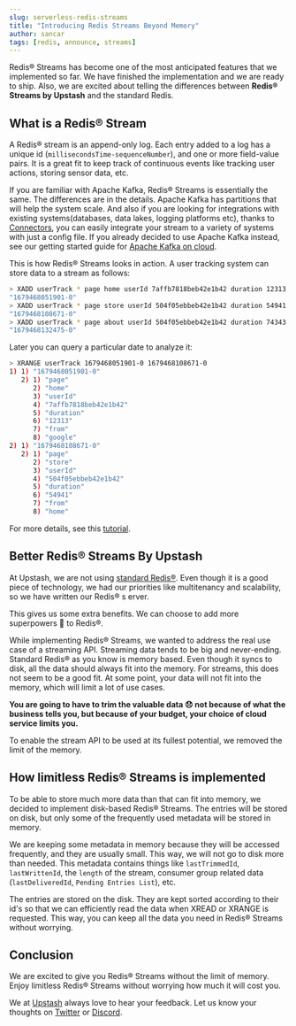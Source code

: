 ```yaml
---
slug: serverless-redis-streams
title: "Introducing Redis Streams Beyond Memory"
author: sancar
tags: [redis, announce, streams]
---
```


Redis® Streams has become one of the most anticipated features that we implemented so far. 
We have finished the implementation and we are ready to ship. Also, we are excited about telling the differences between 
**Redis® Streams by Upstash** and the standard Redis.

## What is a Redis® Stream 

A Redis® stream is an append-only log. Each entry added to a log has a unique id (`millisecondsTime-sequenceNumber`), and 
one or more field-value pairs. It is a great fit to keep track of continuous events like 
tracking user actions, storing sensor data, etc. 

If you are familiar with Apache Kafka, Redis® Streams is essentially the same. The differences are in the details.
Apache Kafka has partitions that will help the system scale. And also if you are looking for integrations
with existing systems(databases, data lakes, logging platforms etc), thanks to [Connectors](http://localhost:3000/blog/kafka-connectors), you can 
easily integrate your stream to a variety of systems with just a config file. 
If you already decided to use Apache Kafka instead, see our getting started guide for [Apache Kafka on cloud](https://docs.upstash.com/kafka).

This is how Redis® Streams looks in action. A user tracking system can store data to a stream as follows:

```bash
> XADD userTrack * page home userId 7affb7818beb42e1b42 duration 12313 from google
"1679468051901-0"
> XADD userTrack * page store userId 504f05ebbeb42e1b42 duration 54941 from home
"1679468108671-0"
> XADD userTrack * page about userId 504f05ebbeb42e1b42 duration 74343 from home
"1679468132475-0"
```

Later you can query a particular date to analyze it:

```bash
> XRANGE userTrack 1679468051901-0 1679468108671-0
1) 1) "1679468051901-0"
   2) 1) "page"
      2) "home"
      3) "userId"
      4) "7affb7818beb42e1b42"
      5) "duration"
      6) "12313"
      7) "from"
      8) "google"
2) 1) "1679468108671-0"
   2) 1) "page"
      2) "store"
      3) "userId"
      4) "504f05ebbeb42e1b42"
      5) "duration"
      6) "54941"
      7) "from"
      8) "home"
```

For more details, see this [tutorial](https://redis.io/docs/data-types/streams-tutorial/). 

##  Better Redis® Streams By Upstash

At Upstash, we are not using [standard Redis®](https://github.com/redis/redis). Even though it is a good piece of technology, 
we had our priorities like multitenancy and scalability, so we have written our Redis® s  erver.

This gives us some extra benefits. We can choose to add more superpowers 🦸 to Redis®. 

While implementing Redis® Streams, we wanted to address the real use case of a streaming API. Streaming data tends to be big and never-ending.
Standard Redis® as you know is memory based. Even though it syncs to disk, all the data should always fit into the memory.
For streams, this does not seem to be a good fit. At some point, your data will not fit into the memory, which will limit a lot of use cases.

**You are going to have to trim the valuable data 😞 not because of what the business tells you, but because of your budget, your choice of cloud service limits you.**

To enable the stream API to be used at its fullest potential, we removed the limit of the memory. 

## How limitless Redis® Streams is implemented

To be able to store much more data than that can fit into memory, we decided to implement disk-based Redis® Streams. 
The entries will be stored on disk, but only some of the frequently used metadata will be stored in memory.

We are keeping some metadata in memory because they will be accessed frequently, and they are usually small. 
This way, we will not go to disk more than needed. This metadata contains things like `lastTrimmedId`, `lastWrittenId`, the `length` of the stream, 
consumer group related data (`lastDeliveredId`, `Pending Entries List`), etc.

The entries are stored on the disk. They are kept sorted according to their id's so that we can efficiently read the data when 
XREAD or XRANGE is requested. This way, you can keep all the data you need in Redis® Streams without worrying.

## Conclusion

We are excited to give you Redis® Streams without the limit of memory. 
Enjoy limitless Redis® Streams without worrying how much it will cost you.

We at [Upstash](https://upstash.com/) always love to hear your feedback. Let us know your thoughts on [Twitter](https://twitter.com/upstash) or [Discord](https://discord.gg/w9SenAtbme).
